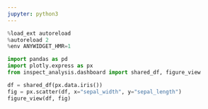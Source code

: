 ```yaml
---
jupyter: python3
---
```


```python
%load_ext autoreload
%autoreload 2
%env ANYWIDGET_HMR=1
```

```python
import pandas as pd
import plotly.express as px
from inspect_analysis.dashboard import shared_df, figure_view

df = shared_df(px.data.iris())
fig = px.scatter(df, x="sepal_width", y="sepal_length")
figure_view(df, fig)
```


